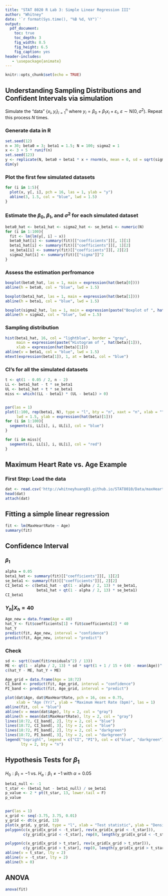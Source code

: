 ```yaml
---
title: "STAT 8020 R Lab 3: Simple Linear Regression III"
author: "Whitney"
date: '`r format(Sys.time(), "%B %d, %Y")`'
output:
  pdf_document:
    toc: true
    toc_depth: 3
    fig_width: 8.5
    fig_height: 6.5
    fig_caption: yes
header-includes:
   - \usepackage{animate}
---
```


```r
knitr::opts_chunk$set(echo = TRUE)
```

## Understanding Sampling Distributions and Confident Intervals via simulation

Simulate the "data" $\{x_{i}, y_{i}\}_{i=1}^{n}$ where $y_{i} = \beta_{0}+\beta_{1}x_{i} + \varepsilon_{i}$, $\varepsilon \sim \mathrm{N}(0, \sigma^2)$. Repeat this process $N$ times.

### Generate data in R

```r
set.seed(12)
n = 30; beta0 = 3; beta1 = 1.5; N = 100; sigma2 = 1 
x <- 3 + 5 * runif(n)
set.seed(123)
y <- replicate(N, beta0 + beta1 * x + rnorm(n, mean = 0, sd = sqrt(sigma2)))
dim(y)
```

### Plot the first few simulated datasets

```r
for (i in 1:5){
  plot(x, y[, i], pch = 16, las = 1, ylab = "y")
  abline(3, 1.5, col = "blue", lwd = 1.5)
}
```

### Estimate the $\beta_{0}$, $\beta_{1}$, and $\sigma^2$ for each simulated dataset 

```r
beta0_hat <- beta1_hat <- sigma2_hat <- se_beta1 <- numeric(N)
for (i in 1:100){
  fit <- lm(lm(y[, i] ~ x))
  beta0_hat[i] <- summary(fit)[["coefficients"]][, 1][1]
  beta1_hat[i] <- summary(fit)[["coefficients"]][, 1][2]
  se_beta1[i] <- summary(fit)[["coefficients"]][, 2][2]
  sigma2_hat[i] <- summary(fit)[["sigma"]]^2
}
```

### Assess the estimation perfromance 

```r
boxplot(beta0_hat, las = 1, main = expression(hat(beta[0])))
abline(h = beta0, col = "blue", lwd = 1.5)

boxplot(beta1_hat, las = 1, main = expression(hat(beta[1])))
abline(h = beta1, col = "blue", lwd = 1.5)

boxplot(sigma2_hat, las = 1, main = expression(paste("Boxplot of ", hat(sigma)^2)))
abline(h = sigma2, col = "blue", lwd = 1.5)
```

### Sampling distribution

```r
hist(beta1_hat, 16, col = "lightblue", border = "gray",
     main = expression(paste("Histogram of ", hat(beta)[1])),
     xlab = expression(hat(beta)[1]))
abline(v = beta1, col = "blue", lwd = 1.5)
mtext(expression(beta[1]), 1, at = beta1, col = "blue")
```

### CI's for all the simulated datasets

```r
t <- qt(1 - 0.05 / 2, n - 2)
LL <- beta1_hat - t * se_beta1
UL <- beta1_hat + t * se_beta1
miss <- which((LL - beta1) * (UL - beta1) > 0)


par(las = 1)
plot(1:100, rep(beta1, N), type = "l", bty = "n", xaxt = "n", xlab = "",
     lwd = 1.5, ylab = expression(hat(beta)[1]))
for (i in 1:100){
  segments(i, LL[i], i, UL[i], col = "blue")
}

for (i in miss){
  segments(i, LL[i], i, UL[i], col = "red")
}
```


## Maximum Heart Rate vs. Age Example

### First Step: Load the data

```r
dat <- read.csv('http://whitneyhuang83.github.io/STAT8010/Data/maxHeartRate.csv', header = T) 
head(dat)
attach(dat)
```

## Fitting a simple linear regression

```r
fit <- lm(MaxHeartRate ~ Age)
summary(fit)
```


## Confidence Interval
### $\beta_{1}$

```r
alpha = 0.05
beta1_hat <- summary(fit)[["coefficients"]][, 1][2]
se_beta1 <- summary(fit)[["coefficients"]][, 2][2]
CI_beta1 <- c(beta1_hat - qt(1 - alpha / 2, 13) * se_beta1,
              beta1_hat + qt(1 - alpha / 2, 13) * se_beta1)
CI_beta1
```

### $Y_{h}|X_{h} = 40$

```r
Age_new = data.frame(Age = 40)
hat_Y <- fit$coefficients[1] + fit$coefficients[2] * 40
hat_Y
predict(fit, Age_new, interval = "confidence") 
predict(fit, Age_new, interval = "predict")
```


### Check

```r
sd <- sqrt((sum(fit$residuals^2) / 13))
ME <- qt(1 - alpha / 2, 13) * sd * sqrt(1 + 1 / 15 + (40 - mean(Age))^(2) / sum((Age - mean(Age))^2))
c(hat_Y - ME, hat_Y + ME)
```


```r
Age_grid = data.frame(Age = 18:72)
CI_band <- predict(fit, Age_grid, interval = "confidence") 
PI_band <- predict(fit, Age_grid, interval = "predict")

plot(dat$Age, dat$MaxHeartRate, pch = 16, cex = 0.75,
     xlab = "Age (Yr)", ylab = "Maximum Heart Rate (bpm)", las = 1)
abline(fit, col = "blue")
abline(v = mean(dat$Age), lty = 2, col = "gray")
abline(h = mean(dat$MaxHeartRate), lty = 2, col = "gray")
lines(18:72, CI_band[, 2], lty = 2, col = "blue")
lines(18:72, CI_band[, 3], lty = 2, col = "blue")
lines(18:72, PI_band[, 2], lty = 2, col = "darkgreen")
lines(18:72, PI_band[, 3], lty = 2, col = "darkgreen")
legend("topright", legend = c("CI", "PI"), col = c("blue", "darkgreen"),
       lty = 2, bty = "n")
```




## Hypothesis Tests for $\beta_{1}$

$H_{0}: \beta_{1} = -1$ vs. $H_{a}: \beta_{1} \neq -1$ with $\alpha = 0.05$

```r
beta1_null <- -1
t_star <- (beta1_hat - beta1_null) / se_beta1
p_value <- 2 * pt(t_star, 13, lower.tail = F) 
p_value


par(las = 1)
x_grid <- seq(-3.75, 3.75, 0.01)
y_grid <- dt(x_grid, 13)
plot(x_grid, y_grid, type = "l", xlab = "Test statistic", ylab = "Density", xlim = c(-3.75, 3.75))
polygon(c(x_grid[x_grid < -t_star], rev(x_grid[x_grid < -t_star])),
        c(y_grid[x_grid < -t_star], rep(0, length(y_grid[x_grid < -t_star]))), col = "skyblue")

polygon(c(x_grid[x_grid > t_star], rev(x_grid[x_grid > t_star])),
        c(y_grid[x_grid > t_star], rep(0, length(y_grid[x_grid > t_star]))), col = "skyblue")
abline(v = t_star, lty = 2)
abline(v = -t_star, lty = 2)
abline(h = 0)
```

## ANOVA


```r
anova(fit)
```

